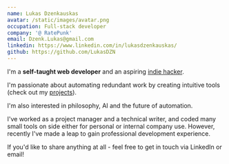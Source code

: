 ```yaml
---
name: Lukas Dzenkauskas
avatar: /static/images/avatar.png
occupation: Full-stack developer
company: '@ RatePunk'
email: Dzenk.Lukas@gmail.com
linkedin: https://www.linkedin.com/in/lukasdzenkauskas/
github: https://github.com/LukasDZN
---
```

    
I'm a **self-taught web developer** and an aspiring [indie hacker](https://www.indiehackers.com/about).

I'm passionate about automating redundant work by creating intuitive tools (check out my [projects](/projects)).

I'm also interested in philosophy, AI and the future of automation.

I've worked as a project manager and a technical writer, and coded many small tools on side either for personal or internal company use. However, recently I've made a leap to gain professional development experience.

If you'd like to share anything at all - feel free to get in touch via LinkedIn or email!
